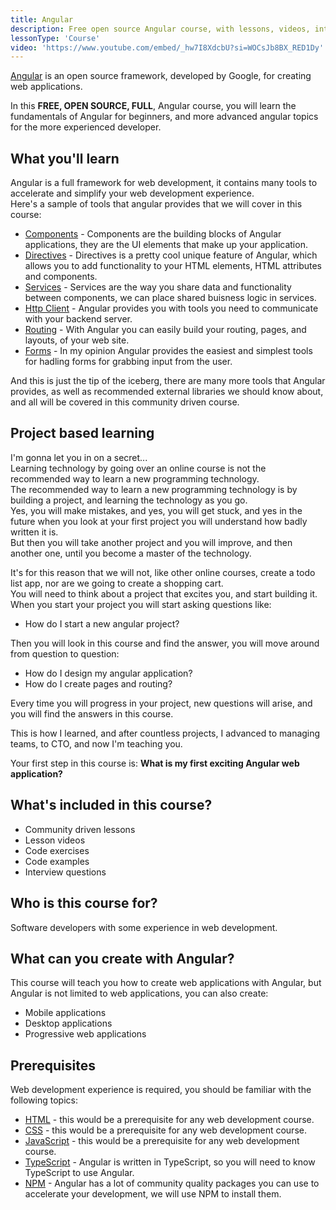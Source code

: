 ```yaml
---
title: Angular
description: Free open source Angular course, with lessons, videos, interview questions, and code exercises.
lessonType: 'Course'
video: 'https://www.youtube.com/embed/_hw7I8XdcbU?si=WOCsJb8BX_RED1Dy'
---
```


[Angular](https://angular.io) is an open source framework, developed by Google, for creating web applications.

In this **FREE, OPEN SOURCE, FULL**, Angular course, you will learn the fundamentals of Angular for beginners, and more advanced angular topics for the more experienced developer.

## What you'll learn

Angular is a full framework for web development, it contains many tools to accelerate and simplify your web development experience.  
Here's a sample of tools that angular provides that we will cover in this course:

- [Components](https://angular.io/guide/component-overview) - Components are the building blocks of Angular applications, they are the UI elements that make up your application.
- [Directives](https://angular.io/guide/built-in-directives) - Directives is a pretty cool unique feature of Angular, which allows you to add functionality to your HTML elements, HTML attributes and components.
- [Services](https://angular.io/guide/creating-injectable-service) - Services are the way you share data and functionality between components, we can place shared buisness logic in services.
- [Http Client](https://angular.io/guide/understanding-communicating-with-http) - Angular provides you with tools you need to communicate with your backend server.
- [Routing](https://angular.io/guide/routing-overview) - With Angular you can easily build your routing, pages, and layouts, of your web site.
- [Forms](https://angular.io/guide/forms-overview) - In my opinion Angular provides the easiest and simplest tools for hadling forms for grabbing input from the user.

And this is just the tip of the iceberg, there are many more tools that Angular provides, as well as recommended external libraries we should know about, and all will be covered in this community driven course.

## Project based learning

I'm gonna let you in on a secret...  
Learning technology by going over an online course is not the recommended way to learn a new programming technology.  
The recommended way to learn a new programming technology is by building a project, and learning the technology as you go.  
Yes, you will make mistakes, and yes, you will get stuck, and yes in the future when you look at your first project you will understand how badly written it is.  
But then you will take another project and you will improve, and then another one, until you become a master of the technology.

It's for this reason that we will not, like other online courses, create a todo list app, nor are we going to create a shopping cart.  
You will need to think about a project that excites you, and start building it.  
When you start your project you will start asking questions like:

- How do I start a new angular project?

Then you will look in this course and find the answer, you will move around from question to question:

- How do I design my angular application?
- How do I create pages and routing?

Every time you will progress in your project, new questions will arise, and you will find the answers in this course.

This is how I learned, and after countless projects, I advanced to managing teams, to CTO, and now I'm teaching you.

Your first step in this course is: **What is my first exciting Angular web application?**

## What's included in this course?

- Community driven lessons
- Lesson videos
- Code exercises
- Code examples
- Interview questions

## Who is this course for?

Software developers with some experience in web development.

## What can you create with Angular?

This course will teach you how to create web applications with Angular, but Angular is not limited to web applications, you can also create:

- Mobile applications
- Desktop applications
- Progressive web applications

## Prerequisites

Web development experience is required, you should be familiar with the following topics:

- [HTML](/en/course/html) - this would be a prerequisite for any web development course.
- [CSS](/en/course/css) - this would be a prerequisite for any web development course.
- [JavaScript](/en/course/javascript) - this would be a prerequisite for any web development course.
- [TypeScript](/en/course/typescript) - Angular is written in TypeScript, so you will need to know TypeScript to use Angular.
- [NPM](/en/course/npm) - Angular has a lot of community quality packages you can use to accelerate your development, we will use NPM to install them.

